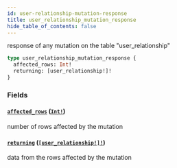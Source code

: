 ```yaml
---
id: user-relationship-mutation-response
title: user_relationship_mutation_response
hide_table_of_contents: false
---
```


response of any mutation on the table "user_relationship"

```graphql
type user_relationship_mutation_response {
  affected_rows: Int!
  returning: [user_relationship!]!
}
```

### Fields

#### [`affected_rows`](#) ([`Int!`](../scalars/int))

number of rows affected by the mutation

#### [`returning`](#) ([`[user_relationship!]!`](../objects/user-relationship))

data from the rows affected by the mutation
